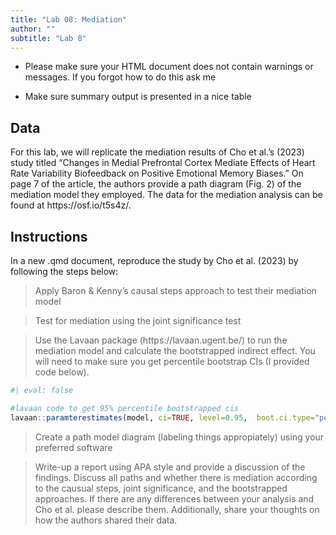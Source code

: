 ```yaml
---
title: "Lab 08: Mediation"
author: ""
subtitle: "Lab 8"
---
```


- Please make sure your HTML document does not contain warnings or messages. If you forgot how to do this ask me 

- Make sure summary output is presented in a nice table

## Data

For this lab, we will replicate the mediation results of Cho et al.'s (2023) study titled "Changes in Medial Prefrontal Cortex Mediate Effects of Heart Rate Variability Biofeedback on Positive Emotional Memory Biases." On page 7 of the article, the authors provide a path diagram (Fig. 2) of the mediation model they employed. The data for the mediation analysis can be found at https://osf.io/t5s4z/.

## Instructions

In a new .qmd document, reproduce the study by Cho et al. (2023) by following the steps below:

> Apply Baron & Kenny's causal steps approach to test their mediation model

> Test for mediation using the joint significance test

> Use the Lavaan package (https://lavaan.ugent.be/) to run the mediation model and calculate the bootstrapped indirect effect. You will need to make sure you get percentile bootstrap CIs (I provided code below).

```r
#| eval: false

#lavaan code to get 95% percentile bootstrapped cis
lavaan::paramterestimates(model, ci=TRUE, level=0.95,  boot.ci.type="perc")

```

> Create a path model diagram (labeling things appropiately) using your preferred software

> Write-up a report using APA style and provide a discussion of the findings. Discuss all paths and whether there is mediation according to the causual steps, joint significance, and the bootstrapped approaches. If there are any differences between your analysis and Cho et al. please describe them. 
Additionally, share your thoughts on how the authors shared their data.

